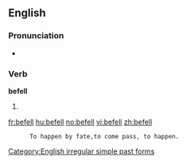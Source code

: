 ==English==

===Pronunciation===
* {{IPA|/'bEfel/}}
*: {{rhymes|ɛl}}

===Verb===
'''befell'''

# {{simple past of|[[befall]]}}

[[Category:English irregular simple past forms]]

[[fr:befell]]
[[hu:befell]]
[[no:befell]]
[[vi:befell]]
[[zh:befell]]
       To happen by fate,to come pass, to happen.